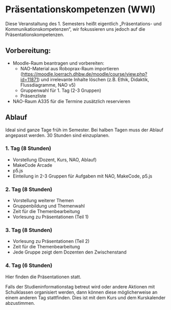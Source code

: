 
# Präsentationskompetenzen (WWI)

Diese Veranstaltung des 1. Semesters heißt eigentlich „Präsentations- und Kommunikationskompetenzen“, wir 
fokussieren uns jedoch auf die Präsentationskompetenzen. 

## Vorbereitung:

- Moodle-Raum beantragen und vorbereiten:
  - NAO-Material aus Roboprax-Raum importieren (https://moodle.loerrach.dhbw.de/moodle/course/view.php?id=11871) und irrelevante Inhalte löschen (z.B. Ethik, Didaktik, Flussdiagramme, NAO v5)
  - Gruppenwahl für 1. Tag (2-3 Gruppen)
  - Präsenzliste
- NAO-Raum A335 für die Termine zusätzlich reservieren

## Ablauf 

Ideal sind ganze Tage früh im Semester. Bei halben Tagen
muss der Ablauf angepasst werden. 30 Stunden sind einzuplanen.

### 1. Tag (8 Stunden)

- Vorstellung (Dozent, Kurs, NAO, Ablauf)
- MakeCode Arcade
- p5.js
- Einteilung in 2-3 Gruppen für Aufgaben mit NAO, MakeCode, p5.js

### 2. Tag (8 Stunden)

- Vorstellung weiterer Themen
- Gruppenbildung und Themenwahl
- Zeit für die Themenbearbeitung
- Vorlesung zu Präsentationen (Teil 1)

### 3. Tag (8 Stunden)

- Vorlesung zu Präsentationen (Teil 2)
- Zeit für die Themenbearbeitung
- Jede Gruppe zeigt dem Dozenten den Zwischenstand

### 4. Tag (6 Stunden)

Hier finden die Präsentationen statt.

<Callout>
Falls der Studieninformationstag betreut wird oder andere Aktionen 
mit Schulklassen organisiert werden, dann können diese möglicherweise
an einem anderen Tag stattfinden. Dies ist mit dem Kurs und dem
Kurskalender abzustimmen.
</Callout>